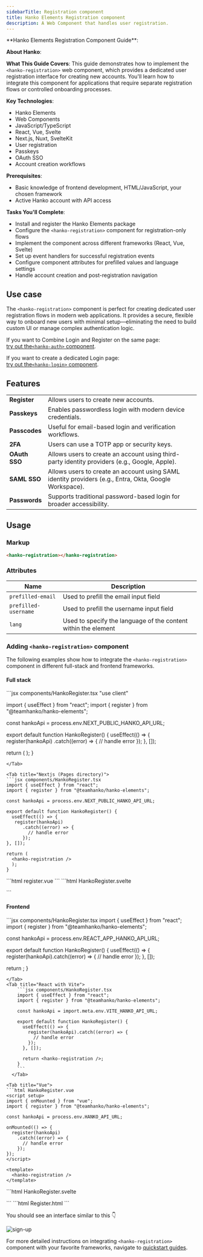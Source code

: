 ```yaml
---
sidebarTitle: Registration component
title: Hanko Elements Registration component
description: A Web Component that handles user registration.
---
```



<div class="hidden">
**Hanko Elements Registration Component Guide**:

**About Hanko**:
<HankoAbout />

**What This Guide Covers**: This guide demonstrates how to implement the `<hanko-registration>` web component, which provides a dedicated user registration interface for creating new accounts. You'll learn how to integrate this component for applications that require separate registration flows or controlled onboarding processes.

**Key Technologies**:
- Hanko Elements
- Web Components
- JavaScript/TypeScript
- React, Vue, Svelte
- Next.js, Nuxt, SvelteKit
- User registration
- Passkeys
- OAuth SSO
- Account creation workflows

**Prerequisites**:
- Basic knowledge of frontend development, HTML/JavaScript, your chosen framework
- Active Hanko account with API access

**Tasks You'll Complete**: 
- Install and register the Hanko Elements package
- Configure the `<hanko-registration>` component for registration-only flows
- Implement the component across different frameworks (React, Vue, Svelte)
- Set up event handlers for successful registration events
- Configure component attributes for prefilled values and language settings
- Handle account creation and post-registration navigation
</div>

## Use case
The `<hanko-registration>` component is perfect for creating dedicated user registration flows in modern web applications. It provides a secure, flexible way to onboard new users with minimal setup—eliminating the need to build custom UI or manage complex authentication logic.

If you want to Combine Login and Register on the same page: \
[try out the`<hanko-auth>` component](/guides/hanko-elements/auth-component).

If you want to create a dedicated Login page: \
[try out the`<hanko-login>` component](/guides/hanko-elements/login-component).

## Features
|  |  |
| --- | --- |
|  **Register** | Allows users to create new accounts.
|  **Passkeys** | Enables passwordless login with modern device credentials.
|  **Passcodes** | Useful for email-based login and verification workflows.
|  **2FA** | Users can use a TOTP app or security keys.
|  **OAuth SSO** | 	Allows users to create an account using third-party identity providers (e.g., Google, Apple).
|  **SAML SSO** | 	Allows users to create an account using SAML identity providers (e.g., Entra, Okta, Google Workspace).
|  **Passwords** | Supports traditional password-based login for broader accessibility.

## Usage

### Markup

```html 
<hanko-registration></hanko-registration>
```

### Attributes

| Name | Description |
| --- | --- |
| `prefilled-email` | Used to prefill the email input field |
| `prefilled-username` | Used to prefill the username input field |
| `lang` | Used to specify the language of the content within the element |


### Adding `<hanko-registration>` component

The following examples show how to integrate the `<hanko-registration>` component in different full-stack and frontend frameworks.

#### Full stack

<Tabs>
<Tab title="Nextjs (App directory)">
```jsx components/HankoRegister.tsx
"use client"

import { useEffect } from "react";
import { register } from "@teamhanko/hanko-elements";

const hankoApi = process.env.NEXT_PUBLIC_HANKO_API_URL;

export default function HankoRegister() {
  useEffect(() => {
   register(hankoApi)
      .catch((error) => {
        // handle error
      });
  }, []);

return (
<hanko-registration />
);
}
```
</Tab>

<Tab title="Nextjs (Pages directory)">
```jsx components/HankoRegister.tsx
import { useEffect } from "react";
import { register } from "@teamhanko/hanko-elements";

const hankoApi = process.env.NEXT_PUBLIC_HANKO_API_URL;

export default function HankoRegister() {
  useEffect(() => {
   register(hankoApi)
      .catch((error) => {
        // handle error
      });
}, []);

return (
  <hanko-registration />
  );
}
```
</Tab>

<Tab title="Nuxt">
```html register.vue
<template>
  <hanko-registration />
</template>
```
</Tab>


<Tab title="SvelteKit">
```html HankoRegister.svelte
<script>
  import { onMount } from "svelte";
  import { goto } from "$app/navigation";
  import { register } from "@teamhanko/hanko-elements";
  import { env } from "$env/dynamic/public";
  const hankoApi = env.PUBLIC_HANKO_API_URL;

  const redirectAfterLogin = () => {
    goto("/dashboard");
  };

  onMount(async () => {
    register(hankoApi).catch((error) => {
      // handle error
    });
  });
</script>

<hanko-registration on:onSessionCreated={redirectAfterLogin} />
```
</Tab>
</Tabs>

#### Frontend 


<Tabs>
<Tab title="Create React App">
```jsx components/HankoRegister.tsx
import { useEffect } from "react";
import { register } from "@teamhanko/hanko-elements";

const hankoApi = process.env.REACT_APP_HANKO_API_URL;

export default function HankoRegister() {
  useEffect(() => {
    register(hankoApi).catch((error) => {
      // handle error
    });
  }, []);

  return <hanko-registration />;
}
```
</Tab>
<Tab title="React with Vite">
    ```jsx components/HankoRegister.tsx
    import { useEffect } from "react";
    import { register } from "@teamhanko/hanko-elements";

    const hankoApi = import.meta.env.VITE_HANKO_API_URL;

    export default function HankoRegister() {
      useEffect(() => {
        register(hankoApi).catch((error) => {
          // handle error
        });
      }, []);

      return <hanko-registration />;
    }
    ```
  </Tab>

<Tab title="Vue">
```html HankoRegister.vue
<script setup>
import { onMounted } from "vue";
import { register } from "@teamhanko/hanko-elements";

const hankoApi = process.env.HANKO_API_URL;

onMounted(() => {
  register(hankoApi)
    .catch((error) => {
      // handle error
    });
});
</script>

<template>
  <hanko-registration />
</template>
```
</Tab>

<Tab title="Svelte">
```html HankoRegister.svelte
<script>
  import { register } from "@teamhanko/hanko-elements";
  import { onMount } from "svelte";
  import { env } from "$env/dynamic/public";

  const hankoApi = env.PUBLIC_HANKO_API_URL;

  onMount(async () => {
    register(hankoApi).catch((error) => {
      // handle error
    });
  });
</script>

<hanko-registration />
```
</Tab>

<Tab title="JavaScript">
```html Register.html
<body>
  <hanko-registration />

  <script type="module">
    import { register } from "https://esm.run/@teamhanko/hanko-elements";

    await register(process.env.HANKO_API_URL);
  </script>
</body>
```
</Tab>
</Tabs>

You should see an interface similar to this 👇
<Frame>
<img src="/images/fullstack-guide/next-one.png" alt="sign-up" width={500} style={{ borderRadius: '0.5rem' }}/>
</Frame>


For more detailed instructions on integrating `<hanko-registration>` component with your favorite frameworks, navigate to [quickstart guides](/quickstarts/fullstack).





